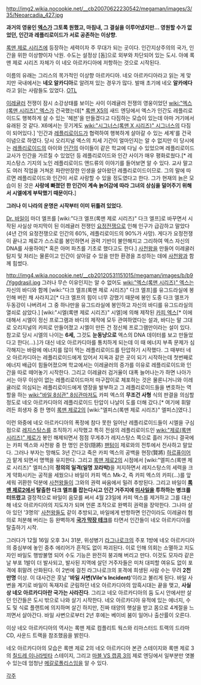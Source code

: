 http://img2.wikia.nocookie.net/__cb20070622230542/megaman/images/3/35/Neoarcadia_427.jpg
{{{+1 ネオ・アルカディア / Neo Arcadia}}}

'''과거의 영웅인 [[엑스(록맨 제로 시리즈)|엑스]]가 그토록 원했고, 마침내, 그 결실을 이루어냈지만... 영원할 수가 없었던, 인간과 레플리로이드가 서로 공존하는 이상향.'''

[[록맨 제로 시리즈]]에 등장하는 세력이자 주 무대가 되는 곳이다. 인간지상주의의 국가, 인간을 위한 이상향이자 낙원. 수도는 설정상 [돔]으로 외부와 차단되어 있는 도시. 아예 록맨 제로 시리즈 자체가 이 네오 아르카디아에 저항하는 것으로 시작된다.

이름의 유래는 그리스의 목가적인 이상향 아르카디아. 네오 아르카디아라고 읽는 게 맞지만 국내에서는 '''네오 알카디아'''로 알려져 있는 경우가 많다. 발매 초기에 네오 '''알카에다'''라고 읽는 사람들도 있었다. [[OTL]]

[[이레귤러]] 전쟁이 잠시 소강상태를 보이는 사이 이레귤러 전쟁의 영웅이었던 [[wiki:"엑스(록맨 시리즈)" 엑스]]가 건국했는데[* [[록맨 X5]]의 새드 엔딩에서 엑스가 인간도 레플리로이드도 행복하게 살 수 있는 '헤븐'을 만들겠다고 다짐하는 모습이 있는데 아마 거기에서 유래된 것 같다. X6에서는 웃기게도 [[wiki:"시그너스(록맨 X 시리즈)" 시그너스]]의 다짐이 되어있다.] '인간과 [[레플리로이드]]가 협력하여 행복하게 살아갈 수 있는 세계'를 건국 이념으로 하였다. 당시 오리지널 엑스의 치세 기간이 얼마인지는 알 수 없지만 이 당시에는 [[레플리로이드]]의 아이와 [[인간]]의 아이들이 같은 학교에 다닐 수 있었으며 레플리로이드 교사가 인간을 가르칠 수 있었던 등 레플리로이드와 인간 사이가 매우 평화로웠다.[* 레지스탕스 기지의 노인 레플리로이드 앤드류의 이야기를 들어보면 알 수 있다. 교사 말고도 여러 직업을 거쳐온 파란만장한 인생을 살아왔던 레플리로이드이므로. 그의 말에 따르면 레플리로이드와 인간이 서로 사랑할 수 있을 정도였다고 한다. 그가 현재의 늙은 모습이 된 것은 '''사랑에 빠졌던 한 인간이 계속 늙어감에 따라 그녀의 상심을 덜어주기 위해서 시엘에게 부탁했기 때문이다.''']

'''그러나 이 나라의 운명은 시작부터 이미 뒤틀려 있었다.'''

[[Dr. 바일]]이 마더 엘프를 [wiki:"다크 엘프(록맨 제로 시리즈)" 다크 엘프]로 바꾸면서 시작된 사실상 마지막이 된 이레귤러 전쟁인 [[요정전쟁]]으로 인해 인구가 급감하고 말았다(4년 간의 요정전쟁으로 인간의 60%, 레플리로이드의 90%가 사망). 게다가 요정전쟁이 끝나고 제로가 스스로를 봉인하면서 권력 기반이 불안해지고 그리하여 엑스 자신의 DNA를 사용하여[* 혹은 아머 파츠를 기초로 했다고도 한다.] [[사천왕]]을 만들어 이레귤러 탐지 및 처리는 물론이고 인간이 살아갈 수 있을 만한 환경을 조성하는 데에 [[사천왕]]과 함께 힘썼다.


http://img4.wikia.nocookie.net/__cb20120531151015/megaman/images/b/b9/Yggdrasil.jpg
그러나 무슨 이유인지는 알 수 없어도 [[wiki:"엑스(록맨 시리즈)" 엑스]]는 자신의 바디와 함께 [wiki:"다크 엘프(록맨 제로 시리즈)" 다크 엘프]를 유그드라실에 봉인해 버린 채 사라지고[* 다크 엘프의 힘이 너무 강했기 때문에 봉인 도중 다크 엘프가 두동강이 나버려서 그 중 하나만을 유그드라실에 봉인하고 자신의 바디를 유그드라실의 열쇠로 삼았다.] [wiki:"시엘(록맨 제로 시리즈)" 시엘]에 의해 제작된 [[카피 엑스]][* 이에 대해서 시엘이 정신 프로그램과 바디의 제작에 모두 관여하였다는 설과, 바디는 말 그대로 오리지널의 카피로 만들어졌고 시엘이 만든 건 정신체 프로그램만이라는 설이 있다. 참고로 당시 시엘의 나이는 '''6세,''' 그것도 '''눈동냥으로''' 엑스의 DNA 데이터를 보고 만들었다고 한다(…).]가 대신 네오 아르카디아를 통치하게 되는데 이 때 에너지 부족 문제가 심각해지는 바람에 에너지를 많이 먹는 레플리로이드를 탄압하기 시작했다. 그 때부터 네오 아르카디아는 레플리로이드에게 있어서 지옥과 같은 곳이 되기 시작하는데 첫번째로 에너지 배급이 힘들어졌으며 학교에서는 이레귤러의 증가를 이유로 레플리로이드와 인간을 따로 떼어놓기 시작한다. 그리고 이레귤러 검거율이 대폭 늘어나는가 하면 나아가서는 아무 이상이 없는 레플리로이드마저 마구잡이로 체포하는 것은 물론니거니와 이레귤러로 의심되는 레플리로이드에게 영장을 발부하고 그 레플리로이드들을 변호하는 역할을 하는 [[wiki:"바일 8심관" 8심관]]마저도 카피 엑스의 '''무조건 사형''' 식의 판결을 의심할 정도로 네오 아르카디아의 레플리로이드 탄압이 나날이 도를 더해 갔다.[* 여기에 휘말려든 희생자 중 한 명이 [[록맨 제로2]]의 [wiki:"엘피스(록맨 제로 시리즈)" 엘피스]였다.]

이런 와중에 네오 아르카디아의 폭정에 참다 못한 일어난 레플리로이드들이 시엘을 구심점으로 [[레지스탕스]]를 조직하기 시작했고 특히 전설의 레플리로이드인 [[wiki:"제로(록맨 시리즈)" 제로]]가 봉인 해제되면서 점점 무게추가 레지스탕스 쪽으로 흘러 가더니 결국에는 카피 엑스와 사천왕 중 한 명인 은장(隠將) [[팬텀]]이 제로와의 전투에서 전사하고 말았다. 그러나 부자는 망해도 3년 간다고 죽은 카피 엑스의 공백을 현장(賢將) [[하르퓨이어]]가 맡게 되면서 명맥을 유지한다. 그리고 [[록맨 제로2]]의 시점에서 [wiki:"엘피스(록맨 제로 시리즈)" 엘피스]의 '''정의의 일격(일명 꼬라박)'''을 저지하면서 레지스탕스의 세력을 크게 약화시키는 공적을 세웠으나 바일이 카피 엑스 Mk-2, 즉 카피 엑스의 카피(…)를 앞세워 귀환한 덕분에 [[사천왕]]들이 그와의 권력 싸움에서 밀려 추방된다. 그리고 바일이 '''[[록맨 제로2]]에서 탈출한 다크 엘프를 잡는다시고 인간 거주지에 [[미사일]]을 투하하는 병크를 터뜨렸고''' 결정적으로 바일이 음모를 써서 4월 23일에 카피 엑스를 제거하고 그를 대신해 네오 아르카디아의 지도자가 되며 언론 조작으로 완벽히 권력을 장악한다. 그나마 살아 있던 '3명의' [[사천왕]]들도 같이 추방되고, 바일에게 반항하면 인간이라도 이레귤러 혐의로 처분해 버리는 등 완벽하게 '''[[국가 막장 테크]]'''를 타면서 인간들이 네오 아르카디아를 탈출하기 시작. 

그러다가 12월 16일 오후 3시 31분, 위성병기 [[라그나로크]]의 주포 1방에 네오 아르카디아의 중심부에 놓인 중추 에리어가 흔적도 없이 파괴된다. 이로 인해 의회는 소멸하고 지도자인 바일도 행방불명 되어 수도 기능은 완전히 붕괴해 버리고 만다. 이것도 모자라 같은 날 부포 1발이 더 발사되고, 발사된 지역에 살던 거주자들은 미처 대피할 여유도 없이 포격에 휘말려 산화된다. 이 2번에 걸친 라그나로크의 포격에 희생된 사람 수는 무려 '''2천만명''' 이상. 이 대사건은 훗날 ''''바일 사변(Vile's Incident)''''이라고 불리게 된다. 바일 사변을 계기로 바일이 독재자로 군림하던 네오 아르카디아의 암흑시대는 끝을 맺고, '''사실 상 네오 아르카디아란 국가는 사라진다'''. 그리고 네오 아르카디아의 둠 도시 안에서만 살던 인간들은 도시 밖으로 나와 살기 시작한다. 네오 아르카디아 유적에 있는 에너지, 수도 및 식료 플랜트에 의지하며 살긴 하지만, 진짜 태양의 햇살을 받고 몸으로 4계절을 느끼면서 살아간다. 바일 사변으로부터 2년 후에는 베이비 붐이 일어나 출산률이 오른다. 

이상 네오 아르카디아의 역사는 록맨 제로 컴플리트 웍스와 리마스터드 트랙의 드라마 CD, 사운드 트랙을 참조했음을 밝힌다.

네오 아르카디아의 모습은 록맨 제로 2의 네오 아르카디아 본관 스테이지와 록맨 제로 3의 [[칠드레 이나라빗타]] 스테이지, 그리고 [[마블 VS 캡콤 3]]의 제로 엔딩에서 일부분만 엿볼 수 있는데 엄청난 [[메갈로폴리스]]임을 알 수 있다.

[[각주]]
